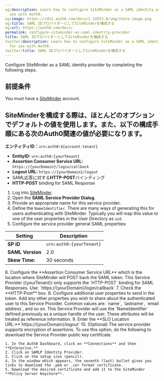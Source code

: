 ```yaml
---
og:description: Learn how to configure SiteMinder as a SAML identity provider for
  use with Auth0.
og:image: https://cdn2.auth0.com/docs/1.14553.0/img/share-image.png
og:title: SAML IDプロバイダーとしてSiteMinderを構成する
og:url: https://auth0.com/docs/
permalink: configure-siteminder-as-saml-identity-provider
title: SAML IDプロバイダーとしてSiteMinderを構成する
twitter:description: Learn how to configure SiteMinder as a SAML identity provider
  for use with Auth0.
twitter:title: SAML IDプロバイダーとしてSiteMinderを構成する
---
```


Configure SiteMinder as a <Tooltip tip="Security Assertion Markup Language (SAML): Standardized protocol allowing two parties to exchange authentication information without a password." cta="View Glossary" href="/docs/glossary?term=SAML">SAML</Tooltip> <Tooltip tip="Security Assertion Markup Language (SAML): Standardized protocol allowing two parties to exchange authentication information without a password." cta="View Glossary" href="/docs/glossary?term=identity+provider">identity provider</Tooltip> by completing the following steps.

## 前提条件

You must have a [SiteMinder](https://www.siteminder.com/login/) account.

## SiteMinderを構成する際は、ほとんどのオプションでデフォルトの値を使用します。また、以下の構成手順にある次のAuth0関連の値が必要になります。

**エンティティID：**`urn:auth0:${account.tenant}`

* **EntityID:** `urn:auth0:{yourTenant}`
* **Assertion Consumer Service URL:** `https://{yourDomain}/login/callback`
* **Logout URL:** `https://{yourDomain}/logout`
* SAML応答に対する**HTTP-POST**バインディング
* **HTTP-POST** binding for SAML Response

1. Log into [SiteMinder](https://www.siteminder.com/login/).
2. Open the **SAML Service Provider Dialog**.
3. Provide an appropriate name for this service provider.
4. Define the `NameIdentifier`. There are many ways of generating this for users authenticating with SiteMinder. Typically you will map this value to one of the user properties in the User Directory as `uid`.
5. Configure the service provider general SAML properties:

<table class="table"><thead>
<tr>
<th>Setting</th>
<th>Description</th>
</tr>
</thead>
<tbody>
<tr>
<td><strong>SP ID</strong></td>
<td><code>urn:auth0:{yourTenant}</code></td>
</tr>
<tr>
<td><strong>SAML Version</strong></td>
<td>2.0</td>
</tr>
<tr>
<td><strong>Skew Time:</strong></td>
<td>30 seconds</td>
</tr>
</tbody>
</table>
6. Configure the **Assertion Consumer Service URL** which is the location where SiteMinder will POST back the SAML token. This Service Provider ({yourTenant}) only supports the `HTTP-POST` binding for SAML Responses. Use:
   `https://{yourDomain}/login/callback`
7. Check the **HTTP-Post** box.
8. Configure additional user properties to send in the token. Add any other properties you wish to share about the authenticated user to this Service Provider. Common values are: `name`, `lastname`, `email address`, and so on. This Service Provider will use the `NameIdentifier` defined previously as a unique handle of the user. These attributes will be treated as reference information.
9. Enter the **SLO Location URL:**`https://{yourDomain}/logout`
10. (Optional) The service provider supports encryption of assertions.
    To use this option, do the following to download the Service Provider public key certificate.

    1. In the Auth0 Dashboard, click on **Connections** and then **Enterprise.**
    2. Click on SAMLP Identity Provider.
    3. Click on the setup icon (pencil).
    4. In the window which appears, the seventh (last) bullet gives you links to download the .pem or .cer format certificate.
    5. Download the desired certificate and add it to the SiteMinder **Policy Server Keystore**.
